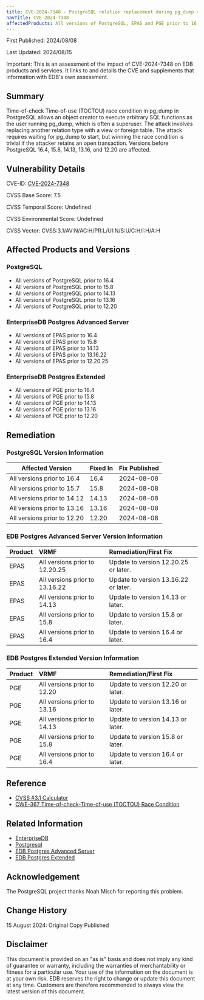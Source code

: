 ```yaml
---
title: CVE-2024-7348 - PostgreSQL relation replacement during pg_dump executes arbitrary SQL
navTitle: CVE-2024-7348
affectedProducts: All versions of PostgreSQL, EPAS and PGE prior to 16.4, 15.8, and 14.13
---
```


First Published: 2024/08/08

Last Updated: 2024/08/15

Important: This is an assessment of the impact of CVE-2024-7348 on EDB products and services. It links to and details the CVE and supplements that information with EDB's own assessment.

## Summary

Time-of-check Time-of-use (TOCTOU) race condition in pg_dump in PostgreSQL allows an object creator to execute arbitrary SQL functions as the user running pg_dump, which is often a superuser. The attack involves replacing another relation type with a view or foreign table. The attack requires waiting for pg_dump to start, but winning the race condition is trivial if the attacker retains an open transaction. Versions before PostgreSQL 16.4, 15.8, 14.13, 13.16, and 12.20 are affected.

## Vulnerability Details

CVE-ID:  [CVE-2024-7348](https://www.postgresql.org/support/security/CVE-2024-7348/)

CVSS Base Score: 7.5  

CVSS Temporal Score: Undefined  

CVSS Environmental Score: Undefined  

CVSS Vector: CVSS:3.1/AV:N/AC:H/PR:L/UI:N/S:U/C:H/I:H/A:H

## Affected Products and Versions

### PostgreSQL

* All versions of PostgreSQL prior to 16.4  
* All versions of PostgreSQL prior to 15.8  
* All versions of PostgreSQL prior to 14.13  
* All versions of PostgreSQL prior to 13.16  
* All versions of PostgreSQL prior to 12.20

### EnterpriseDB Postgres Advanced Server

* All versions of EPAS prior to 16.4  
* All versions of EPAS prior to 15.8  
* All versions of EPAS prior to 14.13  
* All versions of EPAS prior to 13.16.22  
* All versions of EPAS prior to 12.20.25

### EnterpriseDB Postgres Extended

* All versions of PGE prior to 16.4  
* All versions of PGE prior to 15.8  
* All versions of PGE prior to 14.13  
* All versions of PGE prior to 13.16  
* All versions of PGE prior to 12.20

## Remediation

### PostgreSQL Version Information

| Affected Version            | Fixed In | Fix Published |
|-----------------------------|----------|---------------|
| All versions prior to 16.4  | 16.4     | 2024-08-08    |
| All versions prior to 15.7  | 15.8     | 2024-08-08    |
| All versions prior to 14.12 | 14.13    | 2024-08-08    |
| All versions prior to 13.16 | 13.16    | 2024-08-08    |
| All versions prior to 12.20 | 12.20    | 2024-08-08    |

### EDB Postgres Advanced Server Version Information

| Product | VRMF                           | Remediation/First Fix                |
|:----------|:---------------------------------|:---------------------------------------|
| EPAS    | All versions prior to 12.20.25 | Update to version 12.20.25 or later. |
| EPAS    | All versions prior to 13.16.22 | Update to version 13.16.22 or later. |
| EPAS    | All versions prior to 14.13    | Update to version 14.13 or later.    |
| EPAS    | All versions prior to 15.8     | Update to version 15.8 or later.     |
| EPAS    | All versions prior to 16.4     | Update to version 16.4 or later.     |

### EDB Postgres Extended Version Information

| Product | VRMF                        | Remediation/First Fix             |
|:--------|:----------------------------|:----------------------------------|
| PGE     | All versions prior to 12.20 | Update to version 12.20 or later. |
| PGE     | All versions prior to 13.16 | Update to version 13.16 or later. |
| PGE     | All versions prior to 14.13 | Update to version 14.13 or later. |
| PGE     | All versions prior to 15.8  | Update to version 15.8 or later.  |
| PGE     | All versions prior to 16.4  | Update to version 16.4 or later.  |

## Reference

* [CVSS \#3.1 Calculator](https://www.first.org/cvss/calculator/3.1)  
* [CWE-367 Time-of-check-Time-of-use (TOCTOU) Race Condition](http://cwe.mitre.org/data/definitions/367.html)

## Related Information

* [EnterpriseDB](https://www.enterprisedb.com/)  
* [Postgresql](https://www.postgresql.org/)  
* [EDB Postgres Advanced Server](https://www.enterprisedb.com/products/edb-postgres-advanced-server)  
* [EDB Postgres Extended](https://www.enterprisedb.com/products/edb-postgres-extended)  


## Acknowledgement

The PostgreSQL project thanks Noah Misch for reporting this problem.

## Change History

15 August 2024: Original Copy Published

## Disclaimer

This document is provided on an "as is" basis and does not imply any kind of guarantee or warranty, including the warranties of merchantability or fitness for a particular use. Your use of the information on the document is at your own risk. EDB reserves the right to change or update this document at any time. Customers are therefore recommended to always view the latest version of this document.